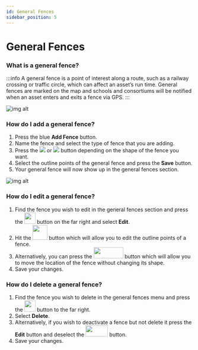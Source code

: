 ```yaml
---
id: General Fences
sidebar_position: 5
---
```

# General Fences

### What is a general fence?
:::info
A general fence is a point of interest along a route, such as a railway crossing or traffic circle, which can affect an asset’s run time. General fences are marked on the map and schools and consortiums will be notified when an asset enters and exits a fence via GPS.
:::

![img alt](/img/general-fences.png)

### How do I add a general fence?

1. Press the blue **Add Fence** button.
2. Name the fence and select the type of fence that you are adding. 
3. Press the <img src='/img/draw-polygon.png'/>  or <img src='/img/draw-circle.png'/>  button depending on the shape of the fence you want. 
4. Select the outline points of the general fence and press the **Save** button.
5. Your general fence will now show up in the general fences section.

![img alt](/img/generalfences-add-edit.png)

### How do I edit a general fence?

1. Find the fence you wish to edit in the general fences section and press the <img src='/img/edit-btn.png' height='30px' width='30px'/> button on the far right and select **Edit**.
2. Hit the <img src='/img/edit-layer.png' height='40px' width='40px'/> button which will allow you to edit the outline points of a fence. 
3. Alternatively, you can press the <img src='/img/finish-btn.png' height='30px' width='80px'/>  button which will allow you to move the location of the fence without changing its shape.
4. Save your changes.  

### How do I delete a general fence?
1. Find the fence you wish to delete in the general fences menu and press the <img src='/img/edit-btn.png' height='30px' width='30px'/>  button to the far right.
2. Select **Delete**.
3. Alternatively, if you wish to deactivate a fence but not delete it press the **Edit** button and deselect the <img src='/img/toggle-btn.png' height='30px' width='60px'/> button.
4. Save your changes.


